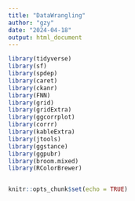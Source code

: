 ```yaml
---
title: "DataWrangling"
author: "gzy"
date: "2024-04-18"
output: html_document
---
```


```r

library(tidyverse)
library(sf)
library(spdep)
library(caret)
library(ckanr)
library(FNN)
library(grid)
library(gridExtra)
library(ggcorrplot) 
library(corrr)   
library(kableExtra)
library(jtools)    
library(ggstance) 
library(ggpubr)
library(broom.mixed) 
library(RColorBrewer)


knitr::opts_chunk$set(echo = TRUE)
```

